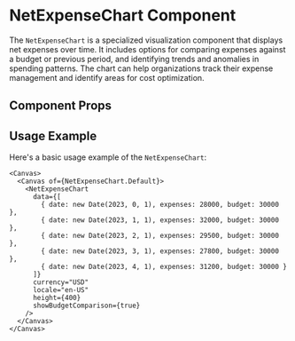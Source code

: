 

<Meta of={NetExpenseChart} />

# NetExpenseChart Component

The `NetExpenseChart` is a specialized visualization component that displays net expenses over time. It includes options for comparing expenses against a budget or previous period, and identifying trends and anomalies in spending patterns. The chart can help organizations track their expense management and identify areas for cost optimization.

## Component Props

<Canvas of={NetExpenseChart.Default} />

<Controls />

## Usage Example

Here's a basic usage example of the `NetExpenseChart`:

```tsx
<Canvas>
  <Canvas of={NetExpenseChart.Default}>
    <NetExpenseChart 
      data={[
        { date: new Date(2023, 0, 1), expenses: 28000, budget: 30000 },
        { date: new Date(2023, 1, 1), expenses: 32000, budget: 30000 },
        { date: new Date(2023, 2, 1), expenses: 29500, budget: 30000 },
        { date: new Date(2023, 3, 1), expenses: 27800, budget: 30000 },
        { date: new Date(2023, 4, 1), expenses: 31200, budget: 30000 }
      ]}
      currency="USD"
      locale="en-US"
      height={400}
      showBudgetComparison={true}
    />
  </Canvas>
</Canvas>
``` 